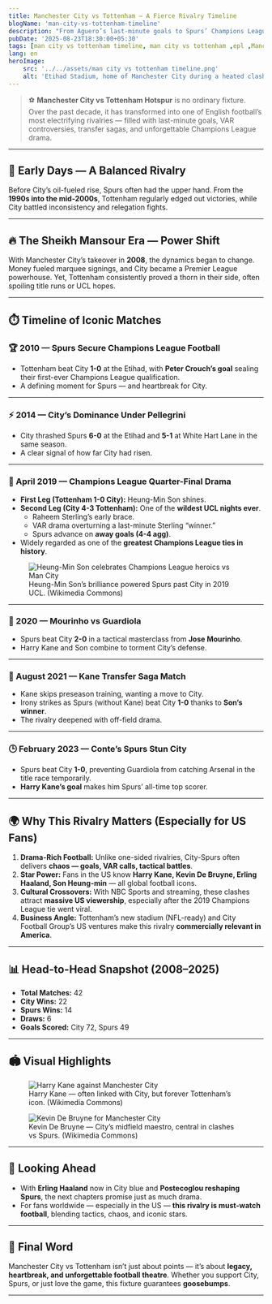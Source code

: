 ```yaml
---
title: Manchester City vs Tottenham — A Fierce Rivalry Timeline
blogName: 'man-city-vs-tottenham-timeline'
description: "From Aguero’s last-minute goals to Spurs’ Champions League miracle, the Manchester City vs Tottenham rivalry has shaped modern English football with drama, controversy, and unforgettable moments."
pubDate: '2025-08-23T18:30:00+05:30'
tags: [man city vs tottenham timeline, man city vs tottenham ,epl ,Manchester City, Tottenham Hotspur, Premier League, Champions League, Football Rivalries, Pep Guardiola, Harry Kane, UCL History]
lang: en
heroImage:
    src: '../../assets/man city vs tottenham timeline.png'
    alt: 'Etihad Stadium, home of Manchester City during a heated clash'
---
```


> ⚽ **Manchester City vs Tottenham Hotspur** is no ordinary fixture. Over the past decade, it has transformed into one of English football’s most electrifying rivalries — filled with last-minute goals, VAR controversies, transfer sagas, and unforgettable Champions League drama.

---

## 📜 Early Days — A Balanced Rivalry  
Before City’s oil-fueled rise, Spurs often had the upper hand. From the **1990s into the mid-2000s**, Tottenham regularly edged out victories, while City battled inconsistency and relegation fights.

---

## 🔥 The Sheikh Mansour Era — Power Shift  
With Manchester City’s takeover in **2008**, the dynamics began to change. Money fueled marquee signings, and City became a Premier League powerhouse. Yet, Tottenham consistently proved a thorn in their side, often spoiling title runs or UCL hopes.

---

## ⏱️ Timeline of Iconic Matches  

### 🏆 2010 — Spurs Secure Champions League Football  
- Tottenham beat City **1-0** at the Etihad, with **Peter Crouch’s goal** sealing their first-ever Champions League qualification.  
- A defining moment for Spurs — and heartbreak for City.

---

### ⚡ 2014 — City’s Dominance Under Pellegrini  
- City thrashed Spurs **6-0** at the Etihad and **5-1** at White Hart Lane in the same season.  
- A clear signal of how far City had risen.

---

### 🎯 April 2019 — Champions League Quarter-Final Drama  
- **First Leg (Tottenham 1-0 City):** Heung-Min Son shines.  
- **Second Leg (City 4-3 Tottenham):** One of the **wildest UCL nights ever**.  
    - Raheem Sterling’s early brace.  
    - VAR drama overturning a last-minute Sterling “winner.”  
    - Spurs advance on **away goals (4-4 agg)**.  
- Widely regarded as one of the **greatest Champions League ties in history**.

<figure>
  <img src="https://upload.wikimedia.org/wikipedia/commons/4/44/Heung-Min_Son_2019.jpg" alt="Heung-Min Son celebrates Champions League heroics vs Man City" />
  <figcaption>Heung-Min Son’s brilliance powered Spurs past City in 2019 UCL. (Wikimedia Commons)</figcaption>
</figure>

---

### 🎩 2020 — Mourinho vs Guardiola  
- Spurs beat City **2-0** in a tactical masterclass from **Jose Mourinho**.  
- Harry Kane and Son combine to torment City’s defense.  

---

### 🥶 August 2021 — Kane Transfer Saga Match  
- Kane skips preseason training, wanting a move to City.  
- Irony strikes as Spurs (without Kane) beat City **1-0** thanks to **Son’s winner**.  
- The rivalry deepened with off-field drama.

---

### 🕒 February 2023 — Conte’s Spurs Stun City  
- Spurs beat City **1-0**, preventing Guardiola from catching Arsenal in the title race temporarily.  
- **Harry Kane’s goal** makes him Spurs’ all-time top scorer.  

---

## 🌍 Why This Rivalry Matters (Especially for US Fans)  

1. **Drama-Rich Football:** Unlike one-sided rivalries, City-Spurs often delivers **chaos — goals, VAR calls, tactical battles**.  
2. **Star Power:** Fans in the US know **Harry Kane, Kevin De Bruyne, Erling Haaland, Son Heung-min** — all global football icons.  
3. **Cultural Crossovers:** With NBC Sports and streaming, these clashes attract **massive US viewership**, especially after the 2019 Champions League tie went viral.  
4. **Business Angle:** Tottenham’s new stadium (NFL-ready) and City Football Group’s US ventures make this rivalry **commercially relevant in America**.

---

## 📊 Head-to-Head Snapshot (2008–2025)  
- **Total Matches:** 42  
- **City Wins:** 22  
- **Spurs Wins:** 14  
- **Draws:** 6  
- **Goals Scored:** City 72, Spurs 49  

---

## 🏟️ Visual Highlights  

<div style={{ display: "grid", gridTemplateColumns: "repeat(2, 1fr)", gap: "1rem" }}>
  <figure>
    <img src="https://upload.wikimedia.org/wikipedia/commons/e/e0/Harry_Kane_2021.jpg" alt="Harry Kane against Manchester City" />
    <figcaption>Harry Kane — often linked with City, but forever Tottenham’s icon. (Wikimedia Commons)</figcaption>
  </figure>
  <figure>
    <img src="https://upload.wikimedia.org/wikipedia/commons/6/6f/Kevin_De_Bruyne_2021.jpg" alt="Kevin De Bruyne for Manchester City" />
    <figcaption>Kevin De Bruyne — City’s midfield maestro, central in clashes vs Spurs. (Wikimedia Commons)</figcaption>
  </figure>
</div>

---

## 🔮 Looking Ahead  
- With **Erling Haaland** now in City blue and **Postecoglou reshaping Spurs**, the next chapters promise just as much drama.  
- For fans worldwide — especially in the US — **this rivalry is must-watch football**, blending tactics, chaos, and iconic stars.  

---

## 📌 Final Word  
Manchester City vs Tottenham isn’t just about points — it’s about **legacy, heartbreak, and unforgettable football theatre**. Whether you support City, Spurs, or just love the game, this fixture guarantees **goosebumps**.  

---
